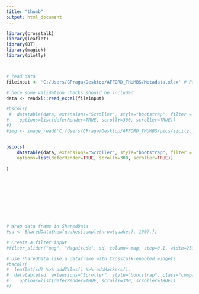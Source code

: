 ```yaml
---
title: "thumb"
output: html_document
---
```

```r
library(crosstalk)
library(leaflet)
library(DT)
library(magick)
library(plotly)



# read data
fileinput <- 'C:/Users/GFraga/Desktop/AFFORD_THUMBS/Metadata.xlsx' # Path will change to read file from github repo

# here some validation checks should be included 
data <- readxl::read_excel(fileinput)

#bscols(
 #  datatable(data, extensions="Scroller", style="bootstrap", filter = "top", #class="compact", width="100%",
#    options=list(deferRender=TRUE, scrollY=300, scroller=TRUE))
#)
#img <- image_read('C:/Users/GFraga/Desktop/AFFORD_THUMBS/pics/sicily.jpg')


bscols(
    datatable(data, extensions="Scroller", style="bootstrap", filter = "top", class="compact", width="100%",
    options=list(deferRender=TRUE, scrollY=300, scroller=TRUE))
  
)










# Wrap data frame in SharedData
#sd <- SharedData$new(quakes[sample(nrow(quakes), 100),])

# Create a filter input
#filter_slider("mag", "Magnitude", sd, column=~mag, step=0.1, width=250)

# Use SharedData like a dataframe with Crosstalk-enabled widgets
#bscols(
#  leaflet(sd) %>% addTiles() %>% addMarkers(),
#  datatable(sd, extensions="Scroller", style="bootstrap", class="compact", width="100%",
#    options=list(deferRender=TRUE, scrollY=300, scroller=TRUE))
#)
```
